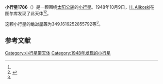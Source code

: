 {{Infobox planet
| bgcolour = #FFFFC0
| name = 1786 Raahe
| symbol = 
| image = 
| caption = 
| discovery = yes
| discovery_ref = 
| discoverer = [[H._Alikoski|H. Alikoski]]
| discovery_site = [[图尔库|图尔库]] 
| discovered = 1948年10月9日
| designations = yes
| mp_name = 
| named_after = 
| alt_names = 1948 TL/ 1938 WS / 1948 UH / 1957 JB1 / 1969 TZ
| mp_category = [[主带小行星|主带小行星]]
| orbit_ref = <ref name="a">[http://ssd.jpl.nasa.gov/sbdb.cgi?sstr=1786 1786 Raahe] {{Wayback|url=http://ssd.jpl.nasa.gov/sbdb.cgi?sstr=1786 |date=20210121063208 }}，小行星數據庫瀏覽器（JPL Small-Body Database Browser）－[[美国国家航空航天局|美国国家航空航天局]]喷气推进实验室</ref>
| epoch = 2456400.5 (2013年4月18日更新)
| aphelion = {{convert|3.355358369314783|AU|km|3|abbr=on|lk=out}}
| perihelion = {{convert|2.681627120672325|AU|km|3|abbr=on}}
| semimajor = {{convert|3.018492744993554|AU|km|3|abbr=on}}
| eccentricity = 0.111600608
| period = 1915.506506 [[日|日]]<br />5.24[[儒略年|儒略年]]
| avg_speed = 
| inclination = 10.43613526354462
| asc_node = 16.34099136769019
| mean_anomaly = 
| arg_peri = 349.1616252855792
| satellites = 
| physical_characteristics = yes
| dimensions = 
| mass = 
| density = 
| surface_grav = 
| escape_velocity = 
| sidereal_day = 
| axial_tilt = 
| pole_ecliptic_lat = 
| pole_ecliptic_lon = 
| albedo = 
| temperatures= 
| temp_name1 = 
| mean_temp_1 = 
| max_temp_1 = 
| temp_name2 = 
| max_temp_2 = 
| spectral_type = 
| abs_magnitude = 349.1616252855792
}}

'''小行星1786'''（{{lang-en|1786 Raahe}}）是一颗围绕[[太阳|太阳]][[公转|公转]]的[[小行星|小行星]]。1948年10月9日，[[H._Alikoski|H. Alikoski]]在图尔库发现了此天体<ref name="a" /><ref>{{cite news|title=小行星列表|url=http://cfa-www.harvard.edu/iau/lists/NumberedMPs.txt|accessdate=2013-07-08|newspaper=哈佛大学|archive-date=2008-05-17|archive-url=https://web.archive.org/web/20080517010638/http://cfa-www.harvard.edu/iau/lists/NumberedMPs.txt|dead-url=no}}</ref>。

这颗小行星的[[绝对星等|绝对星等]]为349.1616252855792等<ref name="a" />。

==参考文献==
{{reflist}}
{{Minor Planet Number|[[小行星1785|小行星1785]]|[[小行星1787|小行星1787]]}}

{{小天体}}

[[Category:小行星带天体|Category:小行星带天体]]
[[Category:1948年发现的小行星|Category:1948年发现的小行星]]

{{asteroid-stub}}